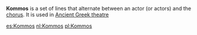 '''Kommos''' is a set of lines that alternate between an actor (or actors) and the [[Greek chorus|chorus]].  It is used in [[Ancient Greek theatre]]

{{theat-stub}}

[[es:Kommos]]
[[nl:Kommos]]
[[pl:Kommos]]